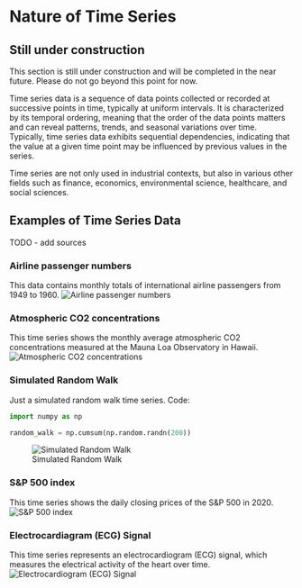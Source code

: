 # Nature of Time Series {#sec-act2}

::: {.callout-caution}
## Still under construction

This section is still under construction and will be completed in the near future.
Please do not go beyond this point for now.
:::

Time series data is a sequence of data points collected or recorded at successive points in time, typically at uniform intervals.
It is characterized by its temporal ordering, meaning that the order of the data points matters and can reveal patterns, trends, and seasonal variations over time.
Typically, time series data exhibits sequential dependencies, indicating that the value at a given time point may be influenced by previous values in the series.

Time series are not only used in industrial contexts, but also in various other fields such as finance, economics, environmental science, healthcare, and social sciences.

## Examples of Time Series Data
TODO - add sources

### Airline passenger numbers
This data contains monthly totals of international airline passengers from 1949 to 1960.
![Airline passenger numbers](../data/_assets/act2/airpassengers.png)

### Atmospheric CO2 concentrations
This time series shows the monthly average atmospheric CO2 concentrations measured at the Mauna Loa Observatory in Hawaii.
![Atmospheric CO2 concentrations](../data/_assets/act2/mauna_loa_co2.png)

### Simulated Random Walk
Just a simulated random walk time series.
Code:
```python
import numpy as np

random_walk = np.cumsum(np.random.randn(200))
```

![Simulated Random Walk](../data/_assets/act2/random_walk.png)

### S&P 500 index
This time series shows the daily closing prices of the S&P 500 in 2020.
![S&P 500 index](../data/_assets/act2/sandp_500_close_2020.png)

### Electrocardiagram (ECG) Signal
This time series represents an electrocardiogram (ECG) signal, which measures the electrical activity of the heart over time.
![Electrocardiogram (ECG) Signal](../data/_assets/act2/electrocardiogram.png)
